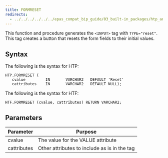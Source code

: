 ```yaml
---
title: FORMRESET
redirects:
  - ../../../../../../epas_compat_bip_guide/03_built-in_packages/htp_and_htf/formreset #generated for docs/epas/reorg-role-use-case-mode
---
```


This function and procedure generates the `<INPUT>` tag with `TYPE="reset"`. This tag creates a button that resets the form fields to their initial values.

## Syntax

The following is the syntax for HTP:

```
HTP.FORMRESET (
   cvalue         IN       VARCHAR2   DEFAULT 'Reset'
   cattributes    IN       VARCHAR2   DEFAULT NULL);
```

The following is the syntax for HTF:

```
HTF.FORMRESET (cvalue, cattributes) RETURN VARCHAR2;
```

## Parameters

| Parameter | Purpose  |
| --------- | -------- |
| cvalue | The value for the VALUE attribute |
| cattributes | Other attributes to include as is in the tag |
